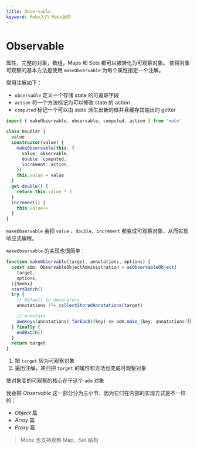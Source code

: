```yaml
---
title: Observable
keyword: Mobx入门 Mobx源码
---
```


# Observable

属性，完整的对象，数组，Maps 和 Sets 都可以被转化为可观察对象。 使得对象可观察的基本方法是使用 `makeObservable` 为每个属性指定一个注解。

常用注解如下：

- `observable` 定义一个存储 state 的可追踪字段
- `action` 将一个方法标记为可以修改 state 的 action
- `computed` 标记一个可以由 state 派生出新的值并且缓存其输出的 getter

```typescript
import { makeObservable, observable, computed, action } from 'mobx'

class Doubler {
  value
  constructor(value) {
    makeObservable(this, {
      value: observable,
      double: computed,
      increment: action,
    })
    this.value = value
  }
  get double() {
    return this.value * 2
  }
  increment() {
    this.value++
  }
}
```

`makeObservable` 会把 `value` 、`double`、`increment` 都变成可观察对象，从而实现响应式编程。

`makeObservable` 的实现也很简单：

```typescript
function makeObservable(target, annotations, options) {
  const adm: ObservableObjectAdministration = asObservableObject(
    target,
    options,
  )[$mobx]
  startBatch()
  try {
    // Default to decorators
    annotations ??= collectStoredAnnotations(target)

    // Annotate
    ownKeys(annotations).forEach((key) => adm.make_(key, annotations![key]))
  } finally {
    endBatch()
  }
  return target
}
```

1. 把 `target` 转为可观察对象
2. 遍历注解，递归把 `target` 的属性和方法也变成可观察对象

使对象变的可观察的核心在于这个 `adm` 对象

我会把 _Observable_ 这一部分分为三小节，因为它们在内部的实现方式是不一样的：

- _Object_ 篇
- _Array_ 篇
- _Proxy_ 篇

> Mobx 也支持观察 Map、Set 结构
